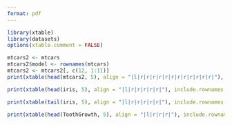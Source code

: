 ```yaml
---
format: pdf
---
```


\pagenumbering{gobble}

```r
library(xtable)
library(datasets)
options(xtable.comment = FALSE)
```

```r
mtcars2 <- mtcars
mtcars2$model <- rownames(mtcars)
mtcars2 <- mtcars2[, c(12, 1:11)]
print(xtable(head(mtcars2, 5), align = "|l|r|r|r|r|r|r|r|r|r|r|r|r|"), include.rownames = FALSE)
```

\clearpage

```r
print(xtable(head(iris, 5), align = "|l|r|r|r|r|r|"), include.rownames = FALSE)
```

\vspace{20em}

```r
print(xtable(tail(iris, 5), align = "|l|r|r|r|r|r|"), include.rownames = FALSE)
```

\clearpage

```r
print(xtable(head(ToothGrowth, 5), align = "|l|r|r|r|"), include.rownames = FALSE)
```

